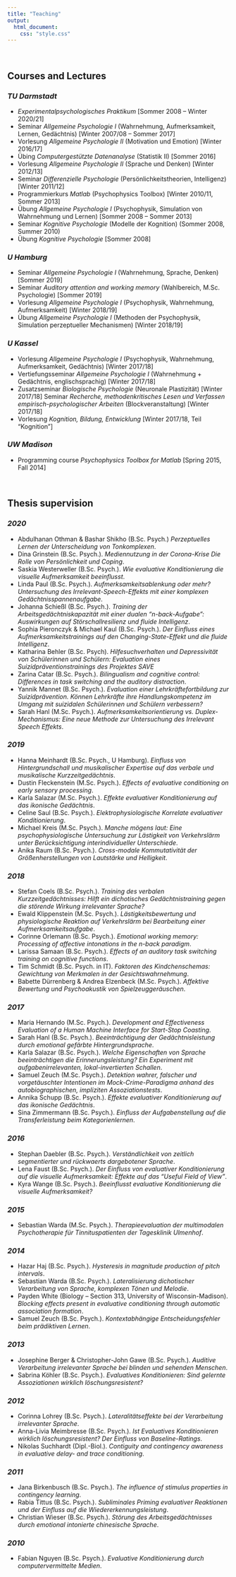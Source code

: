```yaml
---
title: "Teaching"
output: 
  html_document:
    css: "style.css"
---
```


<br>

## **Courses and Lectures** {.tabset}

<!--
### *HMU Potsdam*
-->

### *TU Darmstadt*

- *Experimentalpsychologisches Praktikum* [Sommer 2008 – Winter 2020/21]
- Seminar *Allgemeine Psychologie I* (Wahrnehmung, Aufmerksamkeit, Lernen, Gedächtnis) [Winter 2007/08 – Sommer 2017]
- Vorlesung *Allgemeine Psychologie II* (Motivation und Emotion) [Winter 2016/17]
- Übing *Computergestützte Datenanalyse* (Statistik II) [Sommer 2016]
- Vorlesung *Allgemeine Psychologie II* (Sprache und Denken) [Winter 2012/13] 
- Seminar *Differenzielle Psychologie* (Persönlichkeitstheorien, Intelligenz) [Winter 2011/12]
- Programmierkurs *Matlab* (Psychophysics Toolbox) [Winter 2010/11, Sommer 2013]
- Übung *Allgemeine Psychologie I* (Psychophysik, Simulation von Wahrnehmung und Lernen) [Sommer 2008 – Sommer 2013]
- Seminar *Kognitive Psychologie* (Modelle der Kognition) (Sommer 2008, Summer 2010)
- Übung *Kognitive Psychologie* [Sommer 2008]
    
### *U Hamburg*

- Seminar *Allgemeine Psychologie I* (Wahrnehmung, Sprache, Denken) [Sommer 2019]
- Seminar *Auditory attention and working memory* (Wahlbereich, M.Sc. Psychologie) [Sommer 2019]
- Vorlesung *Allgemeine Psychologie I* (Psychophysik, Wahrnehmung, Aufmerksamkeit) [Winter 2018/19]
- Übung *Allgemeine Psychologie I* (Methoden der Psychophysik, Simulation perzeptueller Mechanismen) [Winter 2018/19] 

### *U Kassel*

- Vorlesung *Allgemeine Psychologie I* (Psychophysik, Wahrnehmung, Aufmerksamkeit, Gedächtnis) [Winter 2017/18]
- Vertiefungsseminar *Allgemeine Psychologie I* (Wahrnehmung + Gedächtnis, englischsprachig) [Winter 2017/18]
- Zusatzseminar *Biologische Psychologie* (Neuronale Plastizität) [Winter 2017/18] Seminar *Recherche, methodenkritisches Lesen und Verfassen empirisch-psychologischer Arbeiten* (Blockveranstaltung) [Winter 2017/18]
- Vorlesung *Kognition, Bildung, Entwicklung* [Winter 2017/18, Teil “Kognition”] 

### *UW Madison*

- Programming course *Psychophysics Toolbox for Matlab* [Spring 2015, Fall 2014]
    
<br>

## **Thesis supervision** {.tabset}

### *2020*

- Abdulhanan Othman & Bashar Shikho (B.Sc. Psych.) *Perzeptuelles Lernen der Unterscheidung von Tonkomplexen*.
- Dina Grinstein (B.Sc. Psych.). *Mediennutzung in der Corona-Krise Die Rolle von Persönlichkeit und Coping*.
- Saskia Westerweller (B.Sc. Psych.). *Wie evaluative Konditionierung die visuelle Aufmerksamkeit beeinflusst*.
-	Linda Paul (B.Sc. Psych.). *Aufmerksamkeitsablenkung oder mehr? Untersuchung des Irrelevant-Speech-Effekts mit einer komplexen Gedächtnisspannenaufgabe*.
- Johanna Schießl (B.Sc. Psych.). *Training der Arbeitsgedächtniskapazität mit einer dualen “n-back-Aufgabe”: Auswirkungen auf Störschallresilienz und fluide Intelligenz*.
- Sophia Pieronczyk & Michael Kaul (B.Sc. Psych.). *Der Einfluss eines Aufmerksamkeitstrainings auf den Changing-State-Effekt und die fluide Intelligenz*.
- Katharina Behler (B.Sc. Psych). *Hilfesuchverhalten und Depressivität von Schülerinnen und Schülern: Evaluation eines Suizidpräventionstrainings des Projektes SAVE*
- Zarina Catar (B.Sc. Psych.). *Bilingualism and cognitive control: Differences in task switching and the auditory distraction*.
- Yannik Mannet (B.Sc. Psych.). *Evaluation einer Lehrkräftefortbildung zur Suizidprävention. Können Lehrkräfte ihre Handlungskompetenz im Umgang mit suizidalen Schülerinnen und Schülern verbessern?*
- Sarah Hanl (M.Sc. Psych.). *Aufmerksamkeitsorientierung vs. Duplex-Mechanismus: Eine neue Methode zur Untersuchung des Irrelevant Speech Effekts*.

### *2019*

- Hanna Meinhardt (B.Sc. Psych., U Hamburg). *Einfluss von Hintergrundschall und musikalischer Expertise auf das verbale und musikalische Kurzzeitgedächtnis*.
- Dustin Fleckenstein (M.Sc. Psych.). *Effects of evaluative conditioning on early sensory processing*.
- Karla Salazar (M.Sc. Psych.). *Effekte evaluativer Konditionierung auf das ikonische Gedächtnis*.
- Celine Saul (B.Sc. Psych.). *Elektrophysiologische Korrelate evaluativer Konditionierung*.
- Michael Kreis (M.Sc. Psych.). *Manche mögens laut: Eine psychophysiologische Untersuchung zur Lästigkeit von Verkehrslärm unter Berücksichtigung interindividueller Unterschiede*.
- Anika Raum (B.Sc. Psych.). *Cross-modale Kommutativität der Größenherstellungen von Lautstärke und Helligkeit*.

### *2018* 	

- Stefan Coels (B.Sc. Psych.). *Training des verbalen Kurzzeitgedächtnisses: Hilft ein dichotisches Gedächtnistraining gegen die störende Wirkung irrelevanter Sprache?*
- Ewald Klippenstein (M.Sc. Psych.). *Lästigkeitsbewertung und physiologische Reaktion auf Verkehrslärm bei Bearbeitung einer Aufmerksamkeitsaufgabe*.
- Corinne Orlemann (B.Sc. Psych.). *Emotional working memory: Processing of affective intonations in the n-back paradigm*.
- Larissa Samaan (B.Sc. Psych.). *Effects of an auditory task switching training on cognitive functions*.
- Tim Schmidt (B.Sc. Psych. in IT). *Faktoren des Kindchenschemas: Gewichtung von Merkmalen in der Gesichtswahrnehmung*.
- Babette Dürrenberg & Andrea Elzenbeck (M.Sc. Psych.). *Affektive Bewertung und Psychoakustik von Spielzeuggeräuschen*.

### *2017* 

- Maria Hernando (M.Sc. Psych.). *Development and Effectiveness Evaluation of a Human Machine Interface for Start-Stop Coasting*.
- Sarah Hanl (B.Sc. Psych.). *Beeinträchtigung der Gedächtnisleistung durch emotional gefärbte Hintergrundsprache*.
- Karla Salazar (B.Sc. Psych.). *Welche Eigenschaften von Sprache beeinträchtigen die Erinnerungsleistung? Ein Experiment mit aufgabenirrelevanten, lokal-invertierten Schallen*.
- Samuel Zeuch (M.Sc. Psych.). *Detektion wahrer, falscher und vorgetäuschter Intentionen im Mock-Crime-Paradigma anhand des autobiographischen, impliziten Assoziationstests*.
- Annika Schupp (B.Sc. Psych.). *Effekte evaluativer Konditionierung auf das ikonische Gedächtnis*.
- Sina Zimmermann (B.Sc. Psych.). *Einfluss der Aufgabenstellung auf die Transferleistung beim Kategorienlernen*.

### *2016*

- Stephan Daebler (B.Sc. Psych.). *Verständlichkeit von zeitlich segmentierter und rückwaerts dargebotener Sprache*.
- Lena Faust (B.Sc. Psych.). *Der Einfluss von evaluativer Konditionierung auf die visuelle Aufmerksamkeit: Effekte auf das “Useful Field of View”*.
- Kyra Wange (B.Sc. Psych.). *Beeinflusst evaluative Konditionierung die visuelle Aufmerksamkeit?*

### *2015*

- Sebastian Warda (M.Sc. Psych.). *Therapieevaluation der multimodalen Psychotherapie für Tinnituspatienten der Tagesklinik Ulmenhof*.
 
### *2014* 	

- Hazar Haj (B.Sc. Psych.). *Hysteresis in magnitude production of pitch intervals*.
- Sebastian Warda (B.Sc. Psych.). *Lateralisierung dichotischer Verarbeitung von Sprache, komplexen Tönen und Melodie*.
- Payden White (Biology – Section 313, University of Wisconsin-Madison). *Blocking effects present in evaluative conditioning through automatic association formation*.
- Samuel Zeuch (B.Sc. Psych.). *Kontextabhängige Entscheidungsfehler beim prädiktiven Lernen*.

### *2013*

- Josephine Berger & Christopher-John Gawe (B.Sc. Psych.). *Auditive Verarbeitung irrelevanter Sprache bei blinden und sehenden Menschen*.
-	Sabrina Köhler (B.Sc. Psych.). *Evaluatives Konditionieren: Sind gelernte Assoziationen wirklich löschungsresistent?*

### *2012*

- Corinna Lohrey (B.Sc. Psych.). *Lateralitätseffekte bei der Verarbeitung irrelevanter Sprache*.
- Anna-Livia Meimbresse (B.Sc. Psych.). *Ist Evaluatives Konditionieren wirklich löschungsresistent? Der Einfluss von Baseline-Ratings*.
- Nikolas Suchhardt (Dipl.-Biol.). *Contiguity and contingency awareness in evaluative delay- and trace conditioning*.

### *2011*

- Jana Birkenbusch (B.Sc. Psych.). *The influence of stimulus properties in contingency learning*.
- Rabia Tittus (B.Sc. Psych.). *Subliminales Priming evaluativer Reaktionen und der Einfluss auf die Wiedererkennungsleistung*.
- Christian Wieser (B.Sc. Psych.). *Störung des Arbeitsgedächtnisses durch emotional intonierte chinesische Sprache*.

### *2010*

- Fabian Nguyen (B.Sc. Psych.). *Evaluative Konditionierung durch computervermittelte Medien*. 